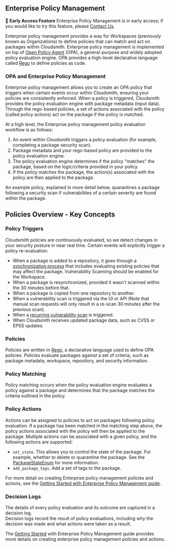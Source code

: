 
## Enterprise Policy Management

<Note>📘 **Early Access Feature**
Enterprise Policy Management is in early access; if you would like to try this feature, please [Contact Us](https://cloudsmith.com/company/contact-us).</Note>

Enterprise policy management provides a way for Workspaces (previously known as Organizations) to define policies that can match and act on packages within Cloudsmith. Enterprise policy management is implemented on top of [Open Policy Agent](https://www.openpolicyagent.org/) (OPA), a general-purpose and widely adopted policy evaluation engine. OPA provides a high-level declarative language called [Rego](https://www.openpolicyagent.org/docs/latest/policy-language/) to define policies as code.

### OPA and Enterprise Policy Management

Enterprise policy management allows you to create an OPA policy that triggers when certain events occur within Cloudsmith, ensuring your policies are consistently enforced. When a policy is triggered, Cloudsmith provides the policy evaluation engine with package metadata (input data). Through the rego-based policies, a set of actions associated with the policy (called policy actions) act on the package if the policy is matched.

At a high level, the Enterprise policy management policy evaluation workflow is as follows:

1. An event within Cloudsmith triggers a policy evaluation (for example, completing a package security scan).
2. Package metadata and your rego-based policy are provided to the policy evaluation engine.
3. The policy evaluation engine determines if the policy "matches" the package, based on the logic/criteria provided in your policy.
4. If the policy matches the package, the action(s) associated with the policy are then applied to the package.

An example policy, explained in more detail below, quarantines a package following a security scan if vulnerabilities of a certain severity are found within the package.

## Policies Overview - Key Concepts

### Policy Triggers

Cloudsmith policies are continuously evaluated, so we detect changes in your security posture in near real time. Certain events will explicitly trigger a policy re-evaluation:

- When a package is added to a repository, it goes through a [synchronization process](/artifact-management/resync-a-package#what-is-package-synchronization) that includes evaluating existing policies that may affect the package. Vulnerability Scanning should be enabled for the Workspace.
- When a package is resynchronized, provided it wasn't scanned within the 30 minutes before that.
- When a package is copied from one repository to another.
- When a vulnerability scan is triggered via the UI or API (Note that manual scan requests will only result in a re-scan 30 minutes after the previous scan).
- When a [recurring vulnerability scan](/supply-chain-security/vulnerability-scanning#early-access-recurring-security-scans) is triggered.
- When Cloudsmith receives updated package data, such as CVSS or EPSS updates.

### Policies

Policies are written in [Rego](https://www.openpolicyagent.org/docs/latest/policy-language/), a declarative language used to define OPA policies. Policies evaluate packages against a set of criteria, such as package metadata, workspace, repository, and security information.

### Policy Matching

Policy matching occurs when the policy evaluation engine evaluates a policy against a package and determines that the package matches the criteria outlined in the policy.

### Policy Actions

Actions can be assigned to policies to act on packages following policy evaluation. If a package has been matched in the matching step above, the policy actions associated with the policy will then be applied to the package. Multiple actions can be associated with a given policy, and the following actions are supported:

- `set_state`. This allows you to control the state of the package. For example, whether to delete or quarantine the package. See the [PackageStateEnum](https://api.cloudsmith.io/v2/swagger/#/:~:text=MovePackageActionTyped-,PackageStateEnum,string,-AVAILABLE%20%2D%20The%20package) for more information.
- `add_package_tags`. Add a set of tags to the package.

For more detail on creating Enterprise policy management policies and actions, see the [Getting Started with Enterprise Policy Management guide](/supply-chain-security/epm/getting-started).

### Decision Logs

The details of every policy evaluation and its outcome are captured in a decision log.  
Decision logs record the result of policy evaluations, including why the decision was made and what actions were taken as a result. 

The [Getting Started](/supply-chain-security/epm/getting-started) with Enterprise Policy Management guide provides more details on creating enterprise policy management policies and actions.